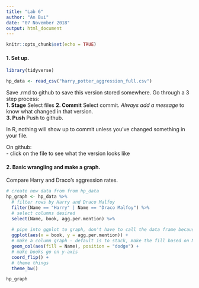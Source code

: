 ```yaml
---
title: "Lab 6"
author: "An Bui"
date: "07 November 2018"
output: html_document
---
```


```r
knitr::opts_chunk$set(echo = TRUE)
```

#### 1. Set up.
```r
library(tidyverse)

hp_data <- read_csv("harry_potter_aggression_full.csv")
```

Save .rmd to github to save this version stored somewhere. Go through a 3 step process:  
**1. Stage** Select files
**2. Commit** Select commit. _Always add a message_ to know what changed in that version.  
**3. Push** Push to github.  

In R, nothing will show up to commit unless you've changed something in your file.

On github:  
- click on the file to see what the version looks like

#### 2. Basic wrangling and make a graph.
Compare Harry and Draco's aggression rates.

```r
# create new data from from hp_data
hp_graph <- hp_data %>% 
  # filter rows by Harry and Draco Malfoy
  filter(Name == "Harry" | Name == "Draco Malfoy") %>% 
  # select columns desired
  select(Name, book, agg.per.mention) %>% 
  
  # pipe into ggplot to graph, don't have to call the data frame because it knows to use the one from the pipe
  ggplot(aes(x = book, y = agg.per.mention)) +
  # make a column graph - default is to stack, make the fill based on Name, position = "dodge" makes it cluster by book
  geom_col(aes(fill = Name), position = "dodge") +
  # make books go on y-axis
  coord_flip() +
  # theme things
  theme_bw()

hp_graph
```

















